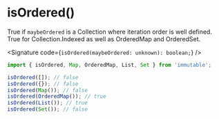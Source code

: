 
# isOrdered()

True if `maybeOrdered` is a Collection where iteration order is well defined. True for Collection.Indexed as well as OrderedMap and OrderedSet.

<Signature code={`isOrdered(maybeOrdered: unknown): boolean;`} />

```js
import { isOrdered, Map, OrderedMap, List, Set } from 'immutable';

isOrdered([]); // false
isOrdered({}); // false
isOrdered(Map()); // false
isOrdered(OrderedMap()); // true
isOrdered(List()); // true
isOrdered(Set()); // false
```

